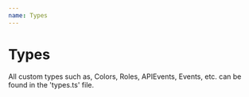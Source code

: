 ```yaml
---
name: Types
---
```


# Types

All custom types such as, Colors, Roles, APIEvents, Events, etc. can be found in the 'types.ts' file.
